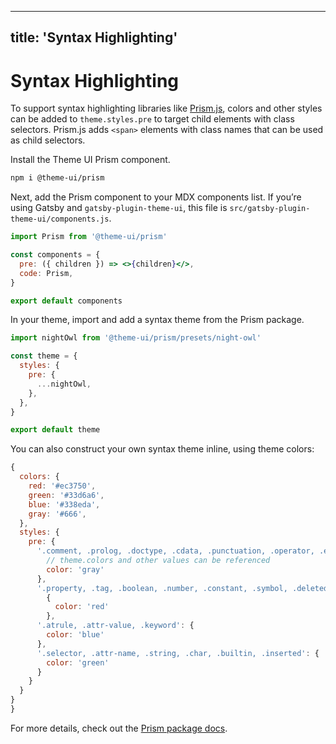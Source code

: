 
---
title: 'Syntax Highlighting'
---

# Syntax Highlighting

To support syntax highlighting libraries like [Prism.js][], colors and other
styles can be added to `theme.styles.pre` to target child elements with class
selectors. Prism.js adds `<span>` elements with class names that can be used as
child selectors.

[prism.js]: https://github.com/PrismJS/prism

Install the Theme UI Prism component.

```sh
npm i @theme-ui/prism
```

Next, add the Prism component to your MDX components list. If you’re using
Gatsby and `gatsby-plugin-theme-ui`, this file is
`src/gatsby-plugin-theme-ui/components.js`.

```jsx filename=components.js
import Prism from '@theme-ui/prism'

const components = {
  pre: ({ children }) => <>{children}</>,
  code: Prism,
}

export default components
```

In your theme, import and add a syntax theme from the Prism package.

```js filename=src/gatsby-plugin-theme-ui/index.js
import nightOwl from '@theme-ui/prism/presets/night-owl'

const theme = {
  styles: {
    pre: {
      ...nightOwl,
    },
  },
}

export default theme
```

You can also construct your own syntax theme inline, using theme colors:

```js
{
  colors: {
    red: '#ec3750',
    green: '#33d6a6',
    blue: '#338eda',
    gray: '#666',
  },
  styles: {
    pre: {
      '.comment, .prolog, .doctype, .cdata, .punctuation, .operator, .entity, .url': {
        // theme.colors and other values can be referenced
        color: 'gray'
      },
      '.property, .tag, .boolean, .number, .constant, .symbol, .deleted, .function, .class-name, .regex, .important, .variable':
        {
          color: 'red'
        },
      '.atrule, .attr-value, .keyword': {
        color: 'blue'
      },
      '.selector, .attr-name, .string, .char, .builtin, .inserted': {
        color: 'green'
      }
    }
  }
}
}
```

For more details, check out the [Prism package docs](/packages/prism).